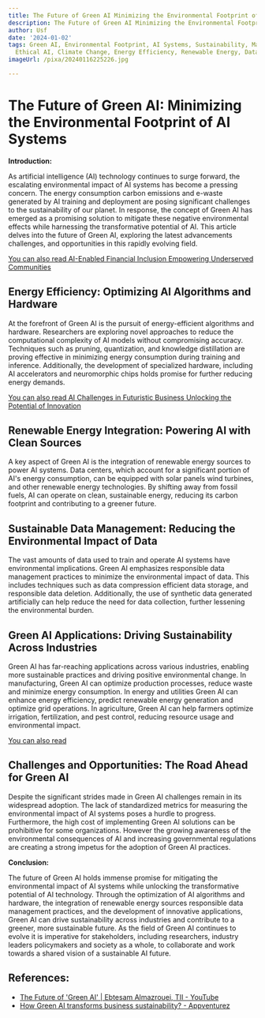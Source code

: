 ```yaml
---
title: The Future of Green AI Minimizing the Environmental Footprint of AI Systems
description: The Future of Green AI Minimizing the Environmental Footprint of AI Systems
author: Usf
date: '2024-01-02'
tags: Green AI, Environmental Footprint, AI Systems, Sustainability, Machine Learning,
  Ethical AI, Climate Change, Energy Efficiency, Renewable Energy, Data Centers
imageUrl: /pixa/20240116225226.jpg

---
```

# The Future of Green AI: Minimizing the  Environmental Footprint of AI Systems

**Introduction:**

As artificial intelligence (AI) technology continues to surge forward, the escalating environmental impact of AI systems has become a pressing concern. The energy consumption carbon emissions  and e-waste generated by AI training and deployment are posing significant challenges to  the sustainability of our planet. In response, the concept of Green AI has emerged as  a promising solution to mitigate these negative environmental effects while harnessing the transformative potential of AI. This article delves into the future of Green AI, exploring the latest advancements challenges, and opportunities in this rapidly evolving field.

[You can also read AI-Enabled Financial Inclusion Empowering Underserved Communities](AI-Enabled%20Financial%20Inclusion%20Empowering%20Underserved%20Communities)


## Energy Efficiency: Optimizing AI Algorithms and Hardware

At the forefront  of  Green AI is the pursuit  of energy-efficient algorithms and hardware. Researchers are exploring novel approaches to reduce the computational complexity of AI models without  compromising accuracy. Techniques  such as pruning, quantization, and knowledge distillation are proving effective in minimizing energy consumption during training and inference. Additionally, the  development of specialized  hardware, including AI accelerators  and neuromorphic chips holds promise for further reducing energy demands.

[You  can also  read AI Challenges in  Futuristic Business Unlocking the Potential of Innovation](AI%20Challenges%20in%20Futuristic%20Business%20Unlocking%20the%20Potential%20of%20Innovation)


## Renewable Energy  Integration: Powering AI with  Clean Sources

A key aspect of Green AI is the integration of renewable energy sources to power AI systems. Data centers, which account for a significant portion of AI's energy consumption, can be equipped with solar panels wind turbines, and other renewable energy technologies. By shifting away from  fossil fuels, AI can  operate on clean, sustainable energy, reducing its  carbon footprint and contributing  to  a greener future.

## Sustainable Data Management:  Reducing the Environmental Impact of Data

The vast amounts of data used to train and operate AI systems have environmental implications. Green AI emphasizes  responsible data management practices to minimize the environmental impact  of data. This includes techniques such as data  compression efficient data storage, and responsible data deletion. Additionally, the use of synthetic data generated artificially can help reduce the need for data collection, further lessening the environmental burden.

## Green AI Applications:  Driving Sustainability Across Industries

Green AI has far-reaching  applications across various industries, enabling  more sustainable  practices  and driving positive environmental change. In manufacturing,  Green AI can optimize production processes, reduce waste and minimize energy consumption. In  energy and utilities Green AI can enhance energy efficiency,  predict  renewable energy generation and optimize grid operations. In agriculture, Green AI  can help farmers optimize irrigation, fertilization, and  pest control, reducing resource  usage and environmental impact.

[You can also read ]()


## Challenges and Opportunities: The Road Ahead for Green  AI

Despite the  significant strides made in Green AI challenges remain in its widespread adoption. The lack  of standardized metrics for measuring the environmental impact of AI systems poses  a  hurdle to progress. Furthermore, the high cost of implementing Green AI solutions can be prohibitive for some organizations. However the  growing awareness of the environmental consequences of  AI and increasing  governmental regulations are creating a strong impetus for  the adoption of Green AI practices.

**Conclusion:**

The future  of Green AI holds immense promise for mitigating the  environmental impact of AI  systems while  unlocking the transformative potential of AI technology. Through the optimization of AI algorithms and hardware, the integration  of renewable energy sources responsible data management  practices, and the  development of innovative  applications, Green  AI can drive sustainability across industries and contribute to a greener, more sustainable future. As the field of Green AI continues to evolve  it is  imperative for stakeholders, including  researchers, industry leaders policymakers and society as a whole, to collaborate and work towards a shared  vision of a sustainable AI future.

## References:
- [The Future of 'Green AI' | Ebtesam Almazrouei, TII - YouTube](https://www.youtube.com/watch?v=FeP5yiGkg3Y)
- [How Green AI transforms business sustainability? - Appventurez](https://www.appventurez.com/blog/green-ai-for-sustainable-future)
